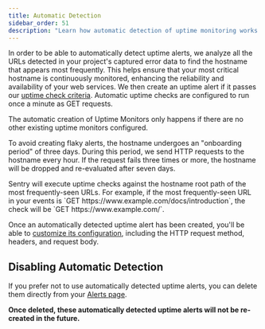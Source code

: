 ```yaml
---
title: Automatic Detection
sidebar_order: 51
description: "Learn how automatic detection of uptime monitoring works."
---
```


In order to be able to automatically detect uptime alerts, we analyze all the URLs detected in your project's captured error data to find the hostname that appears most frequently. This helps ensure that your most critical hostname is continuously monitored, enhancing the reliability and availability of your web services. We then create an uptime alert if it passes our [uptime check criteria](/product/uptime-monitoring/#uptime-check-criteria). Automatic uptime checks are configured to run once a minute as GET requests.

The automatic creation of Uptime Monitors only happens if there are no other existing uptime monitors configured.

To avoid creating flaky alerts, the hostname undergoes an "onboarding period" of three days. During this period, we send HTTP requests to the hostname every hour. If the request fails three times or more, the hostname will be dropped and re-evaluated after seven days.

<Alert>
  Sentry will execute uptime checks against the hostname root path of the most
  frequently-seen URLs. For example, if the most frequently-seen URL in your
  events is `GET https://www.example.com/docs/introduction`, the check will be
  `GET https://www.example.com/`.
</Alert>

Once an automatically detected uptime alert has been created, you'll be able to [customize its configuration](/product/alerts/create-alerts/uptime-alert-config/), including the HTTP request method, headers, and request body.

## Disabling Automatic Detection

If you prefer not to use automatically detected uptime alerts, you can delete them directly from your [Alerts page](https://sentry.io/orgredirect/organizations/:orgslug/alerts/rules).

**Once deleted, these automatically detected uptime alerts will not be re-created in the future.**
